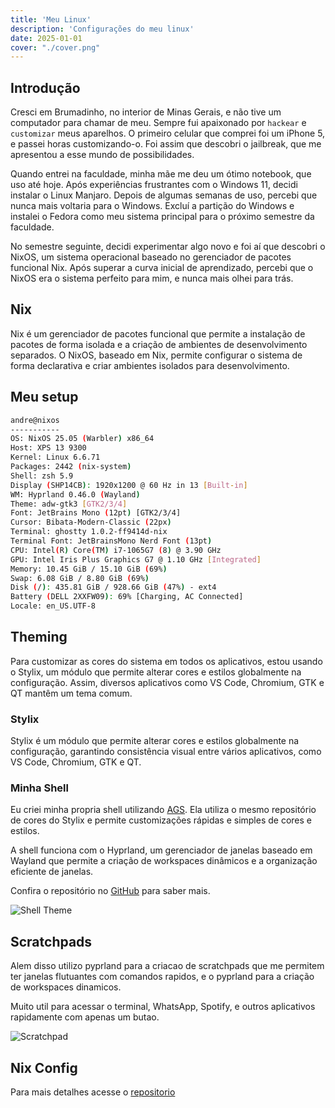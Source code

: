 ```yaml
---
title: 'Meu Linux'
description: 'Configurações do meu linux'
date: 2025-01-01
cover: "./cover.png"
---
```



## Introdução

Cresci em Brumadinho, no interior de Minas Gerais, e não tive um computador para chamar de meu. Sempre fui apaixonado por `hackear` e `customizar` meus aparelhos. O primeiro celular que comprei foi um iPhone 5, e passei horas customizando-o. Foi assim que descobri o jailbreak, que me apresentou a esse mundo de possibilidades.

Quando entrei na faculdade, minha mãe me deu um ótimo notebook, que uso até hoje. Após experiências frustrantes com o Windows 11, decidi instalar o Linux Manjaro. Depois de algumas semanas de uso, percebi que nunca mais voltaria para o Windows. Excluí a partição do Windows e instalei o Fedora como meu sistema principal para o próximo semestre da faculdade.

No semestre seguinte, decidi experimentar algo novo e foi aí que descobri o NixOS, um sistema operacional baseado no gerenciador de pacotes funcional Nix. Após superar a curva inicial de aprendizado, percebi que o NixOS era o sistema perfeito para mim, e nunca mais olhei para trás.

## Nix

Nix é um gerenciador de pacotes funcional que permite a instalação de pacotes de forma isolada e a criação de ambientes de desenvolvimento separados. O NixOS, baseado em Nix, permite configurar o sistema de forma declarativa e criar ambientes isolados para desenvolvimento.


## Meu setup
```bash
andre@nixos
-----------
OS: NixOS 25.05 (Warbler) x86_64
Host: XPS 13 9300
Kernel: Linux 6.6.71
Packages: 2442 (nix-system)
Shell: zsh 5.9
Display (SHP14CB): 1920x1200 @ 60 Hz in 13 [Built-in]
WM: Hyprland 0.46.0 (Wayland)
Theme: adw-gtk3 [GTK2/3/4]
Font: JetBrains Mono (12pt) [GTK2/3/4]
Cursor: Bibata-Modern-Classic (22px)
Terminal: ghostty 1.0.2-ff9414d-nix
Terminal Font: JetBrainsMono Nerd Font (13pt)
CPU: Intel(R) Core(TM) i7-1065G7 (8) @ 3.90 GHz
GPU: Intel Iris Plus Graphics G7 @ 1.10 GHz [Integrated]
Memory: 10.45 GiB / 15.10 GiB (69%)
Swap: 6.08 GiB / 8.80 GiB (69%)
Disk (/): 435.81 GiB / 928.66 GiB (47%) - ext4
Battery (DELL 2XXFW09): 69% [Charging, AC Connected]
Locale: en_US.UTF-8
```

## Theming
Para customizar as cores do sistema em todos os aplicativos, estou usando o Stylix, um módulo que permite alterar cores e estilos globalmente na configuração. Assim, diversos aplicativos como VS Code, Chromium, GTK e QT mantêm um tema comum.

### Stylix

Stylix é um módulo que permite alterar cores e estilos globalmente na configuração, garantindo consistência visual entre vários aplicativos, como VS Code, Chromium, GTK e QT.

### Minha Shell

Eu criei minha propria shell utilizando [AGS](https://github.com/Aylur/ags). Ela utiliza o mesmo repositório de cores do Stylix e permite customizações rápidas e simples de cores e estilos.

A shell funciona com o Hyprland, um gerenciador de janelas baseado em Wayland que permite a criação de workspaces dinâmicos e a organização eficiente de janelas.

Confira o repositório no [GitHub](https://github.com/andre-brandao/hyprshell) para saber mais.


![Shell Theme](./theme.gif)


## Scratchpads 

Alem disso utilizo pyprland para a criacao de scratchpads que me permitem ter janelas flutuantes com comandos rapidos, e o pyprland para a criação de workspaces dinamicos.

Muito util para acessar o terminal, WhatsApp, Spotify, e outros aplicativos rapidamente com apenas um butao.

![Scratchpad](./scratchpads.gif)

## Nix Config

Para mais detalhes acesse o [repositorio](https://github.com/andre-brandao/nixos)